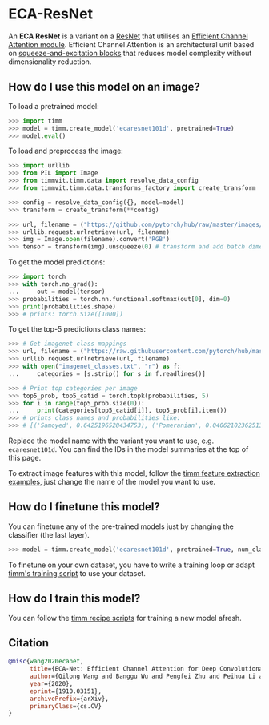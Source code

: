 # ECA-ResNet

An **ECA ResNet** is a variant on a [ResNet](https://paperswithcode.com/method/resnet) that utilises an [Efficient Channel Attention module](https://paperswithcode.com/method/efficient-channel-attention). Efficient Channel Attention is an architectural unit based on [squeeze-and-excitation blocks](https://paperswithcode.com/method/squeeze-and-excitation-block) that reduces model complexity without dimensionality reduction. 

## How do I use this model on an image?

To load a pretrained model:

```py
>>> import timm
>>> model = timm.create_model('ecaresnet101d', pretrained=True)
>>> model.eval()
```

To load and preprocess the image:

```py 
>>> import urllib
>>> from PIL import Image
>>> from timmvit.timm.data import resolve_data_config
>>> from timmvit.timm.data.transforms_factory import create_transform

>>> config = resolve_data_config({}, model=model)
>>> transform = create_transform(**config)

>>> url, filename = ("https://github.com/pytorch/hub/raw/master/images/dog.jpg", "dog.jpg")
>>> urllib.request.urlretrieve(url, filename)
>>> img = Image.open(filename).convert('RGB')
>>> tensor = transform(img).unsqueeze(0) # transform and add batch dimension
```

To get the model predictions:

```py
>>> import torch
>>> with torch.no_grad():
...     out = model(tensor)
>>> probabilities = torch.nn.functional.softmax(out[0], dim=0)
>>> print(probabilities.shape)
>>> # prints: torch.Size([1000])
```

To get the top-5 predictions class names:

```py
>>> # Get imagenet class mappings
>>> url, filename = ("https://raw.githubusercontent.com/pytorch/hub/master/imagenet_classes.txt", "imagenet_classes.txt")
>>> urllib.request.urlretrieve(url, filename) 
>>> with open("imagenet_classes.txt", "r") as f:
...     categories = [s.strip() for s in f.readlines()]

>>> # Print top categories per image
>>> top5_prob, top5_catid = torch.topk(probabilities, 5)
>>> for i in range(top5_prob.size(0)):
...     print(categories[top5_catid[i]], top5_prob[i].item())
>>> # prints class names and probabilities like:
>>> # [('Samoyed', 0.6425196528434753), ('Pomeranian', 0.04062102362513542), ('keeshond', 0.03186424449086189), ('white wolf', 0.01739676296710968), ('Eskimo dog', 0.011717947199940681)]
```

Replace the model name with the variant you want to use, e.g. `ecaresnet101d`. You can find the IDs in the model summaries at the top of this page.

To extract image features with this model, follow the [timm feature extraction examples](../feature_extraction), just change the name of the model you want to use.

## How do I finetune this model?

You can finetune any of the pre-trained models just by changing the classifier (the last layer).

```py
>>> model = timm.create_model('ecaresnet101d', pretrained=True, num_classes=NUM_FINETUNE_CLASSES)
```
To finetune on your own dataset, you have to write a training loop or adapt [timm's training
script](https://github.com/rwightman/pytorch-image-models/blob/master/train.py) to use your dataset.

## How do I train this model?

You can follow the [timm recipe scripts](../scripts) for training a new model afresh.

## Citation

```BibTeX
@misc{wang2020ecanet,
      title={ECA-Net: Efficient Channel Attention for Deep Convolutional Neural Networks}, 
      author={Qilong Wang and Banggu Wu and Pengfei Zhu and Peihua Li and Wangmeng Zuo and Qinghua Hu},
      year={2020},
      eprint={1910.03151},
      archivePrefix={arXiv},
      primaryClass={cs.CV}
}
```

<!--
Type: model-index
Collections:
- Name: ECAResNet
  Paper:
    Title: 'ECA-Net: Efficient Channel Attention for Deep Convolutional Neural Networks'
    URL: https://paperswithcode.com/paper/eca-net-efficient-channel-attention-for-deep
Models:
- Name: ecaresnet101d
  In Collection: ECAResNet
  Metadata:
    FLOPs: 10377193728
    Parameters: 44570000
    File Size: 178815067
    Architecture:
    - 1x1 Convolution
    - Batch Normalization
    - Bottleneck Residual Block
    - Convolution
    - Efficient Channel Attention
    - Global Average Pooling
    - Max Pooling
    - ReLU
    - Residual Block
    - Residual Connection
    - Softmax
    - Squeeze-and-Excitation Block
    Tasks:
    - Image Classification
    Training Techniques:
    - SGD with Momentum
    - Weight Decay
    Training Data:
    - ImageNet
    Training Resources: 4x RTX 2080Ti GPUs
    ID: ecaresnet101d
    LR: 0.1
    Epochs: 100
    Layers: 101
    Crop Pct: '0.875'
    Batch Size: 256
    Image Size: '224'
    Weight Decay: 0.0001
    Interpolation: bicubic
  Code: https://github.com/rwightman/pytorch-image-models/blob/a7f95818e44b281137503bcf4b3e3e94d8ffa52f/timm/models/resnet.py#L1087
  Weights: https://imvl-automl-sh.oss-cn-shanghai.aliyuncs.com/darts/hyperml/hyperml/job_45402/outputs/ECAResNet101D_281c5844.pth
  Results:
  - Task: Image Classification
    Dataset: ImageNet
    Metrics:
      Top 1 Accuracy: 82.18%
      Top 5 Accuracy: 96.06%
- Name: ecaresnet101d_pruned
  In Collection: ECAResNet
  Metadata:
    FLOPs: 4463972081
    Parameters: 24880000
    File Size: 99852736
    Architecture:
    - 1x1 Convolution
    - Batch Normalization
    - Bottleneck Residual Block
    - Convolution
    - Efficient Channel Attention
    - Global Average Pooling
    - Max Pooling
    - ReLU
    - Residual Block
    - Residual Connection
    - Softmax
    - Squeeze-and-Excitation Block
    Tasks:
    - Image Classification
    Training Techniques:
    - SGD with Momentum
    - Weight Decay
    Training Data:
    - ImageNet
    ID: ecaresnet101d_pruned
    Layers: 101
    Crop Pct: '0.875'
    Image Size: '224'
    Interpolation: bicubic
  Code: https://github.com/rwightman/pytorch-image-models/blob/a7f95818e44b281137503bcf4b3e3e94d8ffa52f/timm/models/resnet.py#L1097
  Weights: https://imvl-automl-sh.oss-cn-shanghai.aliyuncs.com/darts/hyperml/hyperml/job_45610/outputs/ECAResNet101D_P_75a3370e.pth
  Results:
  - Task: Image Classification
    Dataset: ImageNet
    Metrics:
      Top 1 Accuracy: 80.82%
      Top 5 Accuracy: 95.64%
- Name: ecaresnet50d
  In Collection: ECAResNet
  Metadata:
    FLOPs: 5591090432
    Parameters: 25580000
    File Size: 102579290
    Architecture:
    - 1x1 Convolution
    - Batch Normalization
    - Bottleneck Residual Block
    - Convolution
    - Efficient Channel Attention
    - Global Average Pooling
    - Max Pooling
    - ReLU
    - Residual Block
    - Residual Connection
    - Softmax
    - Squeeze-and-Excitation Block
    Tasks:
    - Image Classification
    Training Techniques:
    - SGD with Momentum
    - Weight Decay
    Training Data:
    - ImageNet
    Training Resources: 4x RTX 2080Ti GPUs
    ID: ecaresnet50d
    LR: 0.1
    Epochs: 100
    Layers: 50
    Crop Pct: '0.875'
    Batch Size: 256
    Image Size: '224'
    Weight Decay: 0.0001
    Interpolation: bicubic
  Code: https://github.com/rwightman/pytorch-image-models/blob/a7f95818e44b281137503bcf4b3e3e94d8ffa52f/timm/models/resnet.py#L1045
  Weights: https://imvl-automl-sh.oss-cn-shanghai.aliyuncs.com/darts/hyperml/hyperml/job_45402/outputs/ECAResNet50D_833caf58.pth
  Results:
  - Task: Image Classification
    Dataset: ImageNet
    Metrics:
      Top 1 Accuracy: 80.61%
      Top 5 Accuracy: 95.31%
- Name: ecaresnet50d_pruned
  In Collection: ECAResNet
  Metadata:
    FLOPs: 3250730657
    Parameters: 19940000
    File Size: 79990436
    Architecture:
    - 1x1 Convolution
    - Batch Normalization
    - Bottleneck Residual Block
    - Convolution
    - Efficient Channel Attention
    - Global Average Pooling
    - Max Pooling
    - ReLU
    - Residual Block
    - Residual Connection
    - Softmax
    - Squeeze-and-Excitation Block
    Tasks:
    - Image Classification
    Training Techniques:
    - SGD with Momentum
    - Weight Decay
    Training Data:
    - ImageNet
    ID: ecaresnet50d_pruned
    Layers: 50
    Crop Pct: '0.875'
    Image Size: '224'
    Interpolation: bicubic
  Code: https://github.com/rwightman/pytorch-image-models/blob/a7f95818e44b281137503bcf4b3e3e94d8ffa52f/timm/models/resnet.py#L1055
  Weights: https://imvl-automl-sh.oss-cn-shanghai.aliyuncs.com/darts/hyperml/hyperml/job_45899/outputs/ECAResNet50D_P_9c67f710.pth
  Results:
  - Task: Image Classification
    Dataset: ImageNet
    Metrics:
      Top 1 Accuracy: 79.71%
      Top 5 Accuracy: 94.88%
- Name: ecaresnetlight
  In Collection: ECAResNet
  Metadata:
    FLOPs: 5276118784
    Parameters: 30160000
    File Size: 120956612
    Architecture:
    - 1x1 Convolution
    - Batch Normalization
    - Bottleneck Residual Block
    - Convolution
    - Efficient Channel Attention
    - Global Average Pooling
    - Max Pooling
    - ReLU
    - Residual Block
    - Residual Connection
    - Softmax
    - Squeeze-and-Excitation Block
    Tasks:
    - Image Classification
    Training Techniques:
    - SGD with Momentum
    - Weight Decay
    Training Data:
    - ImageNet
    ID: ecaresnetlight
    Crop Pct: '0.875'
    Image Size: '224'
    Interpolation: bicubic
  Code: https://github.com/rwightman/pytorch-image-models/blob/a7f95818e44b281137503bcf4b3e3e94d8ffa52f/timm/models/resnet.py#L1077
  Weights: https://imvl-automl-sh.oss-cn-shanghai.aliyuncs.com/darts/hyperml/hyperml/job_45402/outputs/ECAResNetLight_4f34b35b.pth
  Results:
  - Task: Image Classification
    Dataset: ImageNet
    Metrics:
      Top 1 Accuracy: 80.46%
      Top 5 Accuracy: 95.25%
-->